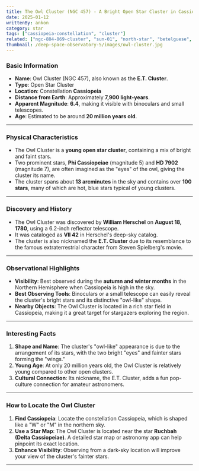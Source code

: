 ```yaml
---
title: The Owl Cluster (NGC 457) - A Bright Open Star Cluster in Cassiopeia
date: 2025-01-12
writtenBy: ankon
category: star
tags: ["cassiopeia-constellation", "cluster"]
related: ["ngc-884-869-cluster", "sun-01", "north-star", "betelguese", "carolines-rose", "kembles-cascade-asterism"]
thumbnail: /deep-space-observatory-5/images/owl-cluster.jpg
---
```


<Highlight title="The Owl Cluster (NGC 457)" subtitle="A Bright Open Star Cluster in Cassiopeia" />

### **Basic Information**
- **Name**: Owl Cluster (NGC 457), also known as the **E.T. Cluster**.
- **Type**: Open Star Cluster
- **Location**: Constellation **Cassiopeia**
- **Distance from Earth**: Approximately **7,900 light-years**.
- **Apparent Magnitude**: **6.4**, making it visible with binoculars and small telescopes.
- **Age**: Estimated to be around **20 million years old**.

---

### **Physical Characteristics**
- The Owl Cluster is a **young open star cluster**, containing a mix of bright and faint stars.
- Two prominent stars, **Phi Cassiopeiae** (magnitude 5) and **HD 7902** (magnitude 7), are often imagined as the "eyes" of the owl, giving the cluster its name.
- The cluster spans about **13 arcminutes** in the sky and contains over **100 stars**, many of which are hot, blue stars typical of young clusters.

---

### **Discovery and History**
- The Owl Cluster was discovered by **William Herschel** on **August 18, 1780**, using a 6.2-inch reflector telescope.
- It was cataloged as **VII 42** in Herschel's deep-sky catalog.
- The cluster is also nicknamed the **E.T. Cluster** due to its resemblance to the famous extraterrestrial character from Steven Spielberg's movie.

---

### **Observational Highlights**
- **Visibility**: Best observed during the **autumn and winter months** in the Northern Hemisphere when Cassiopeia is high in the sky.
- **Best Observing Tools**: Binoculars or a small telescope can easily reveal the cluster's bright stars and its distinctive "owl-like" shape.
- **Nearby Objects**: The Owl Cluster is located in a rich star field in Cassiopeia, making it a great target for stargazers exploring the region.

---

### **Interesting Facts**
1. **Shape and Name**: The cluster's "owl-like" appearance is due to the arrangement of its stars, with the two bright "eyes" and fainter stars forming the "wings."
2. **Young Age**: At only 20 million years old, the Owl Cluster is relatively young compared to other open clusters.
3. **Cultural Connection**: Its nickname, the E.T. Cluster, adds a fun pop-culture connection for amateur astronomers.

---

### **How to Locate the Owl Cluster**
1. **Find Cassiopeia**: Locate the constellation Cassiopeia, which is shaped like a "W" or "M" in the northern sky.
2. **Use a Star Map**: The Owl Cluster is located near the star **Ruchbah (Delta Cassiopeiae)**. A detailed star map or astronomy app can help pinpoint its exact location.
3. **Enhance Visibility**: Observing from a dark-sky location will improve your view of the cluster's fainter stars.

---
